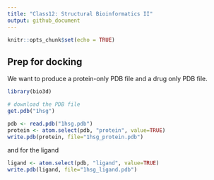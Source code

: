 ```yaml
---
title: "Class12: Structural Bioinformatics II"
output: github_document
---
```


```r
knitr::opts_chunk$set(echo = TRUE)
```

## Prep for docking

We want to produce a protein-only PDB file and a drug only PDB file.

```r
library(bio3d)

# download the PDB file
get.pdb("1hsg")
```

```r
pdb <- read.pdb("1hsg.pdb")
protein <- atom.select(pdb, "protein", value=TRUE)
write.pdb(protein, file="1hsg_protein.pdb")
```

and for the ligand
```r
ligand <- atom.select(pdb, "ligand", value=TRUE)
write.pdb(ligand, file="1hsg_ligand.pdb")
```

